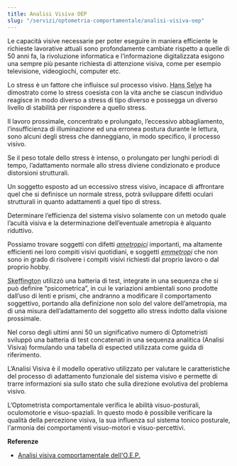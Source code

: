 ```yaml
---
title: Analisi Visiva OEP
slug: "/servizi/optometria-comportamentale/analisi-visiva-oep"
---
```


Le capacità visive necessarie per poter eseguire in maniera efficiente le richieste lavorative attuali sono profondamente cambiate rispetto a quelle di 50 anni fa, la rivoluzione informatica e l’informazione digitalizzata esigono una sempre più pesante richiesta di attenzione visiva, come per esempio televisione, videogiochi, computer etc.

Lo stress è un fattore che influisce sul processo visivo. <abbr title="Padre della Sindrome Generale di Adattamento (G.A.S.)">Hans Selye</abbr> ha dimostrato come lo stress coesista con la vita anche se ciascun individuo reagisce in modo diverso a stress di tipo diverso e possegga un diverso livello di stabilità per rispondere a quello stress.

Il lavoro prossimale, concentrato e prolungato, l’eccessivo abbagliamento, l’insufficienza di illuminazione ed una erronea postura durante le lettura, sono alcuni degli stress che danneggiano, in modo specifico, il processo visivo.

Se il peso totale dello stress è intenso, o prolungato per lunghi periodi di tempo, l’adattamento normale allo stress diviene condizionato e produce distorsioni strutturali.

Un soggetto esposto ad un eccessivo stress visivo, incapace di affrontare quel che si definisce un normale stress, potrà sviluppare difetti oculari strutturali in quanto adattamenti a quel tipo di stress.

Determinare l’efficienza del sistema visivo solamente con un metodo quale l’acuità visiva e la determinazione dell’eventuale ametropia è alquanto riduttivo.

Possiamo trovare soggetti con difetti <abbr title="Difetto refrattivo visivo">_ametropici_</abbr> importanti, ma altamente efficienti nei loro compiti visivi quotidiani, e soggetti <abbr title="Condizione refrattiva dell'occhio normale">_emmetropi_</abbr> che non sono in grado di risolvere i compiti visivi richiesti dal proprio lavoro o dal proprio hobby.

<abbr title="Padre dell'Optometria funzionale, direttore OEP (Optometric Extension Program)">Skeffington</abbr> utilizzò una batteria di test, integrate in una sequenza che si può definire “psicometrica”, in cui le variazioni ambientali sono prodotte dall’uso di lenti e prismi, che andranno a modificare il comportamento soggettivo, portando alla  definizione non solo del valore dell’ametropia, ma di una misura dell’adattamento del soggetto allo stress indotto dalla visione prossimale.

Nel corso degli ultimi anni 50 un significativo numero di Optometristi sviluppò una batteria di test concatenati in una sequenza analitica (Analisi Visiva) formulando una tabella di espected utilizzata come guida di riferimento.

L’Analisi Visiva è il modello operativo utilizzato per  valutare le caratteristiche del processo di adattamento funzionale del sistema visivo e permette di trarre informazioni sia sullo stato che sulla direzione evolutiva del problema visivo.

L’Optometrista comportamentale verifica le abilità visuo-posturali, oculomotorie e visuo-spaziali. In questo modo è possibile verificare la qualità della percezione visiva, la sua influenza sul sistema tonico posturale, l'armonia dei comportamenti visuo-motori e visuo-percettivi.

**Referenze**
- [Analisi visiva comportamentale dell'O.E.P.](/downloads/Euvision-Numero1-2005_web.pdf)
